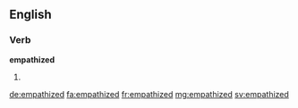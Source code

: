 ==English==

===Verb===
'''empathized'''

# {{past of|empathize}}

[[de:empathized]]
[[fa:empathized]]
[[fr:empathized]]
[[mg:empathized]]
[[sv:empathized]]